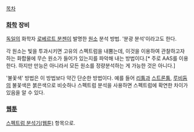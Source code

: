 [[목차]]

=== [[화학]] 장비 ===
[[독일]]의 화학자 [[로베르트 분젠]]이 발명한 [[원소]] 분석 방법. '분광 분석'이라고도 한다.

각 원소는 빛을 투과시키면 고유의 스펙트럼을 내뿜는데, 이것을 이용하여 관찰하고자 하는 화합물에 무슨 원소가 들어가 있는지를 파악해 내는 방법이다.[* 주로 AAS를 이용한다. 하지만 만능은 아니라서 모든 원소를 정량분석하는 게 가능한 것은 아니다.]

'불꽃색' 방법은 이 방법보다 약간 단순한 방법이다. 예를 들어 [[리튬]]과 [[스트론튬]], [[루비듐]]의 불꽃색은 붉은색으로 비슷하나 스펙트럼 분석을 사용하면 스펙트럼에 확연한 차이가 있음을 알 수 있다.

=== [[웹툰]] ===
[[스펙트럼 분석기(웹툰)]] 항목으로.
